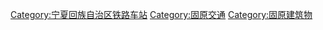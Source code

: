 [[Category:宁夏回族自治区铁路车站|Category:宁夏回族自治区铁路车站]]
[[Category:固原交通|Category:固原交通]]
[[Category:固原建筑物|Category:固原建筑物]]